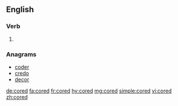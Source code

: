 ==English==

===Verb===
{{head|en|verb form}}

# {{en-past of|core}}

===Anagrams===
* [[coder#English|coder]]
* [[credo#English|credo]]
* [[decor#English|decor]]

[[de:cored]]
[[fa:cored]]
[[fr:cored]]
[[hy:cored]]
[[mg:cored]]
[[simple:cored]]
[[vi:cored]]
[[zh:cored]]
